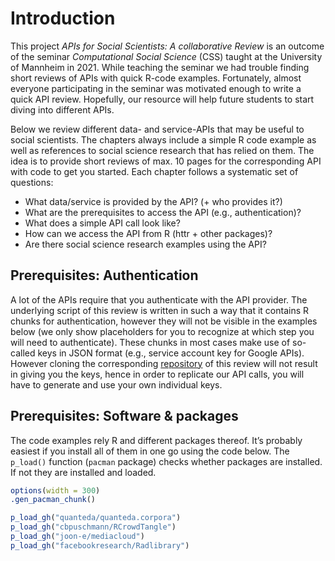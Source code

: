 # Introduction
This project *APIs for Social Scientists: A collaborative Review* is an outcome of the seminar *Computational Social Science* (CSS) taught at the University of Mannheim in 2021. While teaching the seminar we had trouble finding short reviews of APIs with quick R-code examples. Fortunately, almost everyone participating in the seminar was motivated enough to write a quick API review. Hopefully, our resource will help future students to start diving into different APIs.

Below we review different data- and service-APIs that may be useful to social scientists. The chapters always include a simple R code example as well as references to social science research that has relied on them. The idea is to provide short reviews of max. 10 pages for the corresponding API with code to get you started. Each chapter follows a systematic set of questions: 

* What data/service is provided by the API? (+ who provides it?)
* What are the prerequisites to access the API (e.g., authentication)? 
* What does a simple API call look like? 
* How can we access the API from R (httr + other packages)?
* Are there social science research examples using the API?


## Prerequisites: Authentication
A lot of the APIs require that you authenticate with the API provider. The underlying script of this review is written in such a way that it contains R chunks for authentication, however they will not be visible in the examples below (we only show placeholders for you to recognize at which step you will need to authenticate). These chunks in most cases make use of so-called keys in JSON format (e.g., service account key for Google APIs). However cloning the corresponding [repository]("https://github.com/paulcbauer/apis_for_social_scientists_a_review") of this review will not result in giving you the keys, hence in order to replicate our API calls, you will have to generate and use your own individual keys.

<!--As a consequence we can not make the corresponding [github repository public](https://github.com/paulcbauer/apis_for_social_scientists_a_review).-->


## Prerequisites: Software & packages
The code examples rely R and different packages thereof. It's probably easiest if you install all of them in one go using the code below. The `p_load()` function (`pacman` package) checks whether packages are installed. If not they are installed and loaded.

<!-- add all used packages -->


```r
options(width = 300)
.gen_pacman_chunk()
```


```r
p_load_gh("quanteda/quanteda.corpora")
p_load_gh("cbpuschmann/RCrowdTangle")
p_load_gh("joon-e/mediacloud")
p_load_gh("facebookresearch/Radlibrary")
```



<!--
* Data vs. machine learning APIS
* Problem of replicability for ML APIs
-->



